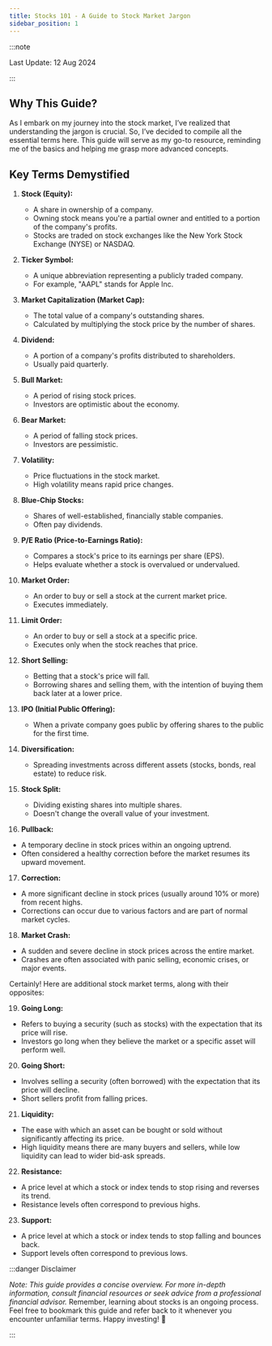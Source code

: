 ```yaml
---
title: Stocks 101 - A Guide to Stock Market Jargon
sidebar_position: 1
---
```

:::note

Last Update: 12 Aug 2024

:::

## Why This Guide?

As I embark on my journey into the stock market, I’ve realized that understanding the jargon is crucial. So, I’ve decided to compile all the essential terms here. This guide will serve as my go-to resource, reminding me of the basics and helping me grasp more advanced concepts.

## Key Terms Demystified

1. **Stock (Equity):**
   - A share in ownership of a company.
   - Owning stock means you're a partial owner and entitled to a portion of the company's profits.
   - Stocks are traded on stock exchanges like the New York Stock Exchange (NYSE) or NASDAQ.

2. **Ticker Symbol:**
   - A unique abbreviation representing a publicly traded company.
   - For example, "AAPL" stands for Apple Inc.

3. **Market Capitalization (Market Cap):**
   - The total value of a company's outstanding shares.
   - Calculated by multiplying the stock price by the number of shares.

4. **Dividend:**
   - A portion of a company's profits distributed to shareholders.
   - Usually paid quarterly.

5. **Bull Market:**
   - A period of rising stock prices.
   - Investors are optimistic about the economy.

6. **Bear Market:**
   - A period of falling stock prices.
   - Investors are pessimistic.

7. **Volatility:**
   - Price fluctuations in the stock market.
   - High volatility means rapid price changes.

8. **Blue-Chip Stocks:**
   - Shares of well-established, financially stable companies.
   - Often pay dividends.

9. **P/E Ratio (Price-to-Earnings Ratio):**
   - Compares a stock's price to its earnings per share (EPS).
   - Helps evaluate whether a stock is overvalued or undervalued.

10. **Market Order:**
    - An order to buy or sell a stock at the current market price.
    - Executes immediately.

11. **Limit Order:**
    - An order to buy or sell a stock at a specific price.
    - Executes only when the stock reaches that price.

12. **Short Selling:**
    - Betting that a stock's price will fall.
    - Borrowing shares and selling them, with the intention of buying them back later at a lower price.

13. **IPO (Initial Public Offering):**
    - When a private company goes public by offering shares to the public for the first time.

14. **Diversification:**
    - Spreading investments across different assets (stocks, bonds, real estate) to reduce risk.

15. **Stock Split:**
    - Dividing existing shares into multiple shares.
    - Doesn't change the overall value of your investment.

16. **Pullback:**
   - A temporary decline in stock prices within an ongoing uptrend.
   - Often considered a healthy correction before the market resumes its upward movement.

17. **Correction:**
   - A more significant decline in stock prices (usually around 10% or more) from recent highs.
   - Corrections can occur due to various factors and are part of normal market cycles.

18. **Market Crash:**
   - A sudden and severe decline in stock prices across the entire market.
   - Crashes are often associated with panic selling, economic crises, or major events.

Certainly! Here are additional stock market terms, along with their opposites:

19. **Going Long:**
   - Refers to buying a security (such as stocks) with the expectation that its price will rise.
   - Investors go long when they believe the market or a specific asset will perform well.

20. **Going Short:**
   - Involves selling a security (often borrowed) with the expectation that its price will decline.
   - Short sellers profit from falling prices.

21. **Liquidity:**
   - The ease with which an asset can be bought or sold without significantly affecting its price.
   - High liquidity means there are many buyers and sellers, while low liquidity can lead to wider bid-ask spreads.

22. **Resistance:**
   - A price level at which a stock or index tends to stop rising and reverses its trend.
   - Resistance levels often correspond to previous highs.

23. **Support:**
   - A price level at which a stock or index tends to stop falling and bounces back.
   - Support levels often correspond to previous lows.


:::danger Disclaimer

*Note: This guide provides a concise overview. For more in-depth information, consult financial resources or seek advice from a professional financial advisor.*
Remember, learning about stocks is an ongoing process. Feel free to bookmark this guide and refer back to it whenever you encounter unfamiliar terms. Happy investing! 🚀

:::